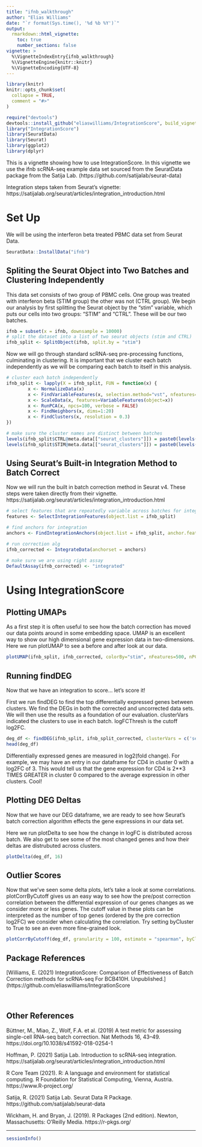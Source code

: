 ```yaml
---
title: "ifnb_walkthrough"
author: "Elias Williams"
date: "`r format(Sys.time(), '%d %b %Y')`"
output: 
  rmarkdown::html_vignette:
    toc: true
    number_sections: false
vignette: >
  %\VignetteIndexEntry{ifnb_walkthrough}
  %\VignetteEngine{knitr::knitr}
  %\VignetteEncoding{UTF-8}
---
```


```r
library(knitr)
knitr::opts_chunk$set(
  collapse = TRUE,
  comment = "#>"
)
```

```r
require("devtools")
devtools::install_github("eliaswilliams/IntegrationScore", build_vignettes = FALSE)
library("IntegrationScore")
library(SeuratData)
library(Seurat)
library(ggplot2)
library(dplyr)
```

This is a vignette showing how to use IntegrationScore. In this vignette we 
use the ifnb scRNA-seq example data set sourced from the SeuratData package from 
the Satija Lab. (https://github.com/satijalab/seurat-data)

Integration steps taken from Seurat's vignette: 
https://satijalab.org/seurat/articles/integration_introduction.html

# Set Up

We will be using the interferon beta treated PBMC data set from Seurat Data. 


```r
SeuratData::InstallData("ifnb")
```

## Spliting the Seurat Object into Two Batches and Clustering Independently

This data set consists of two group of PBMC cells. One group was treated with 
interferon beta (STIM group) the other was not (CTRL group). We begin our 
analysis by first splitting the Seurat object by the "stim" variable, which 
puts our cells into two groups: "STIM" and "CTRL". These will be our two batches. 

```r
ifnb = subset(x = ifnb, downsample = 10000)
# split the dataset into a list of two seurat objects (stim and CTRL)
ifnb_split <- SplitObject(ifnb, split.by = "stim")
```

Now we will go through standard scRNA-seq pre-processing functions, culminating 
in clustering. It is important that we cluster each batch independently as we 
will be comparing each batch to itself in this analysis. 

```r
# cluster each batch independently 
ifnb_split <- lapply(X = ifnb_split, FUN = function(x) {
        x <- NormalizeData(x)
        x <- FindVariableFeatures(x, selection.method="vst", nfeatures=3000)
        x <- ScaleData(x, features=VariableFeatures(object=x))
        x <- RunPCA(x, npcs=100, verbose = FALSE)
        x <- FindNeighbors(x, dims=1:20)
        x <- FindClusters(x, resolution = 0.3)
})

# make sure the cluster names are distinct between batches
levels(ifnb_split$CTRL@meta.data[["seurat_clusters"]]) = paste0(levels(ifnb_split$CTRL@meta.data[["seurat_clusters"]]), "_CTRL")
levels(ifnb_split$STIM@meta.data[["seurat_clusters"]]) = paste0(levels(ifnb_split$STIM@meta.data[["seurat_clusters"]]), "_STIM")
```

## Using Seurat's Built-in Integration Method to Batch Correct

Now we will run the built in batch correction method in Seurat v4. These steps 
were taken directly from their vignette. 
https://satijalab.org/seurat/articles/integration_introduction.html
```r
# select features that are repeatedly variable across batches for integration
features <- SelectIntegrationFeatures(object.list = ifnb_split)

# find anchors for integration
anchors <- FindIntegrationAnchors(object.list = ifnb_split, anchor.features = features)

# run correction alg
ifnb_corrected <- IntegrateData(anchorset = anchors)

# make sure we are using right assay
DefaultAssay(ifnb_corrected) <- "integrated"
```

# Using IntegrationScore

## Plotting UMAPs

As a first step it is often useful to see how the batch correction has moved our 
data points around in some embedding space. UMAP is an excellent way to show our 
high dimensional gene expression data in two-dimensions. Here we run plotUMAP
to see a before and after look at our data.

```r
plotUMAP(ifnb_split, ifnb_corrected, colorBy="stim", nFeatures=500, nPC=10)
```

## Running findDEG

Now that we have an integration to score... let's score it!

First we run findDEG to find the top differentially expressed genes between 
clusters. We find the DEGs in both the corrected and uncorrected data sets. We 
will then use the results as a foundation of our evaluation. clusterVars 
indicated the clusters to use in each batch. logFCThresh is the cutoff log2FC.

```r
deg_df <- findDEG(ifnb_split, ifnb_split_corrected, clusterVars = c('seurat_clusters','seurat_clusters'), logFCThresh=2)
head(deg_df)
```
Differentially expressed genes are measured in log2(fold change). For example, 
we may have an entry in our dataframe for CD4 in cluster 0 with a log2FC of 3. 
This would tell us that the gene expression for CD4 is 2**3 TIMES GREATER in 
cluster 0 compared to the average expression in other clusters. Cool! 

## Plotting DEG Deltas 

Now that we have our DEG dataframe, we are ready to see how Seurat's batch 
correction algorithm effects the gene expressions in our data set.

Here we run plotDelta to see how the change in logFC is distributed across 
batch. We also get to see some of the most changed genes and how their deltas 
are distrubuted across clusters.

```r
plotDelta(deg_df, 16) 
```

## Outlier Scores

Now that we've seen some delta plots, let's take a look at some correlations. 
plotCorrByCutoff gives us an easy way to see how the pre/post correction 
correlation between the differential expression of our genes changes as we 
consider more or less genes. The cutoff value in these plots can be interpreted 
as the number of top genes (ordered by the pre correction log2FC) we consider 
when calculating the correlation. Try setting byCluster to True to see an even 
more fine-grained look.

```r
plotCorrByCutoff(deg_df, granularity = 100, estimate = "spearman", byCluster = T)
```

## Package References

[Williams, E. (2021) IntegrationScore: Comparison of Effectiveness of Batch Correction methods for  scRNA-seq For BCB410H. Unpublished.](https://github.com/eliaswilliams/IntegrationScore

<br>

## Other References

Büttner, M., Miao, Z., Wolf, F.A. et al. (2019) A test metric for assessing single-cell RNA-seq batch correction. Nat Methods 16, 43–49. https://doi.org/10.1038/s41592-018-0254-1

Hoffman, P. (2021) Satija Lab. Introduction to scRNA-seq integration. https://satijalab.org/seurat/articles/integration_introduction.html

R Core Team (2021). R: A language and environment for statistical computing. R Foundation for Statistical Computing, Vienna, Austria. https://www.R-project.org/

Satija, R. (2021) Satija Lab. Seurat Data R Package. https://github.com/satijalab/seurat-data

Wickham, H. and Bryan, J. (2019). R Packages (2nd edition). Newton, Massachusetts: O’Reilly Media. https://r-pkgs.org/


----

```r
sessionInfo()
```

